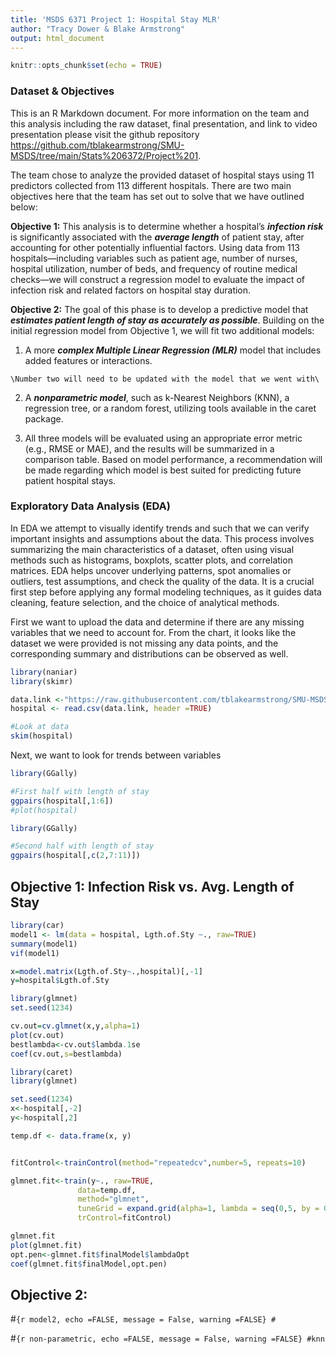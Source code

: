 ---
title: 'MSDS 6371 Project 1: Hospital Stay MLR'
author: "Tracy Dower & Blake Armstrong"
output: html_document
---

```{r setup, include=FALSE}
knitr::opts_chunk$set(echo = TRUE)
```

### Dataset & Objectives

This is an R Markdown document. For more information on the team and this analysis including the raw dataset, final presentation, and link to video presentation please visit the github repository <https://github.com/tblakearmstrong/SMU-MSDS/tree/main/Stats%206372/Project%201>.

The team chose to analyze the provided dataset of hospital stays using 11 predictors collected from 113 different hospitals. There are two main objectives here that the team has set out to solve that we have outlined below:

  **Objective 1:** This analysis is to determine whether a hospital's *__infection risk__* is significantly associated with the *__average length__* of patient stay, after accounting for other potentially influential factors. Using data from 113 hospitals—including variables such as patient age, number of nurses, hospital utilization, number of beds, and frequency of routine medical checks—we will construct a regression model to evaluate the impact of infection risk and related factors on hospital stay duration.
  
  **Objective 2:** The goal of this phase is to develop a predictive model that *__estimates patient length of stay as accurately as possible__*. Building on the initial regression model from Objective 1, we will fit two additional models:

  1. A more *__complex Multiple Linear Regression (MLR)__* model that includes added features or interactions.

    \Number two will need to be updated with the model that we went with\

  2. A *__nonparametric model__*, such as k-Nearest Neighbors (KNN), a regression tree, or a random forest, utilizing tools available in the caret package.

  3. All three models will be evaluated using an appropriate error metric (e.g., RMSE or MAE), and the results will be summarized in a comparison table. Based on model performance, a recommendation will be made regarding which model is best suited for predicting future patient hospital stays.


### Exploratory Data Analysis (EDA)

In EDA we attempt to visually identify trends and such that we can verify important insights and assumptions about the data.
This process involves summarizing the main characteristics of a dataset, often using visual methods such as histograms, boxplots, scatter plots, and correlation matrices. EDA helps uncover underlying patterns, spot anomalies or outliers, test assumptions, and check the quality of the data. It is a crucial first step before applying any formal modeling techniques, as it guides data cleaning, feature selection, and the choice of analytical methods.

First we want to upload the data and determine if there are any missing variables that we need to account for.  From the chart, it looks like the dataset we were provided is not missing any data points, and the corresponding summary and distributions can be observed as well.

```{r datainput, echo =FALSE, message = FALSE, warning = FALSE}
library(naniar)
library(skimr)

data.link <-"https://raw.githubusercontent.com/tblakearmstrong/SMU-MSDS/refs/heads/main/Stats%206372/Project%201/HospitalDurations.csv"
hospital <- read.csv(data.link, header =TRUE)

#Look at data
skim(hospital)
```


Next, we want to look for trends between variables

```{r pairs1, echo=FALSE, warning = FALSE, message = FALSE}
library(GGally)

#First half with length of stay
ggpairs(hospital[,1:6])
#plot(hospital)
```
```{r pairs2, echo=FALSE, warning = FALSE}
library(GGally)

#Second half with length of stay
ggpairs(hospital[,c(2,7:11)])
```



## Objective 1: Infection Risk vs. Avg. Length of Stay
```{r obj1, echo = FALSE, message = FALSE, warning = FALSE}
library(car)
model1 <- lm(data = hospital, Lgth.of.Sty ~., raw=TRUE)
summary(model1)
vif(model1)
```


```{r mlr1, echo = FALSE, message = FALSE, warning = FALSE}
x=model.matrix(Lgth.of.Sty~.,hospital)[,-1]
y=hospital$Lgth.of.Sty

library(glmnet)
set.seed(1234)

cv.out=cv.glmnet(x,y,alpha=1)
plot(cv.out)
bestlambda<-cv.out$lambda.1se
coef(cv.out,s=bestlambda)
```

```{r mlr2, echo =FALSE, message = FALSE, warning =FALSE}
library(caret)
library(glmnet)

set.seed(1234)
x<-hospital[,-2]
y<-hospital[,2]

temp.df <- data.frame(x, y)


fitControl<-trainControl(method="repeatedcv",number=5, repeats=10) 

glmnet.fit<-train(y~., raw=TRUE,
               data=temp.df,
               method="glmnet",
               tuneGrid = expand.grid(alpha=1, lambda = seq(0,5, by = 0.1)),
               trControl=fitControl)

glmnet.fit
plot(glmnet.fit)
opt.pen<-glmnet.fit$finalModel$lambdaOpt
coef(glmnet.fit$finalModel,opt.pen)

```



## Objective 2:
#```{r model2, echo =FALSE, message = False, warning =FALSE}
#```


#```{r non-parametric, echo =FALSE, message = False, warning =FALSE}
#knn
```